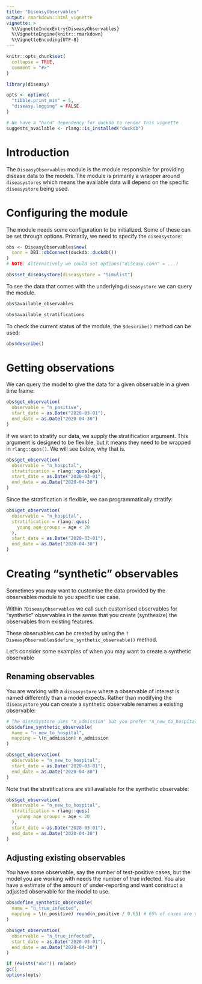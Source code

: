 ```yaml
---
title: "DiseasyObservables"
output: rmarkdown::html_vignette
vignette: >
  %\VignetteIndexEntry{DiseasyObservables}
  %\VignetteEngine{knitr::rmarkdown}
  %\VignetteEncoding{UTF-8}
---
```


```r
knitr::opts_chunk$set(
  collapse = TRUE,
  comment = "#>"
)
```

```r
library(diseasy)
```

```r
opts <- options(
  "tibble.print_min" = 5,
  "diseasy.logging" = FALSE
)

# We have a "hard" dependency for duckdb to render this vignette
suggests_available <- rlang::is_installed("duckdb")
```

# Introduction
The `DiseasyObservables` module is the module responsible for providing disease data to the models.
The module is primarily a wrapper around `diseasystores` which means the available data will depend on the specific
`diseasystore` being used.

# Configuring the module
The module needs some configuration to be initialized. Some of these can be set through options.
Primarily, we need to specify the `diseasystore`:

```r
obs <- DiseasyObservables$new(
  conn = DBI::dbConnect(duckdb::duckdb())
)
# NOTE: Alternatively we could set options("diseasy.conn" = ...)

obs$set_diseasystore(diseasystore = "Simulist")
```

To see the data that comes with the underlying `diseasystore` we can query the module.
```r
obs$available_observables
```

```r
obs$available_stratifications
```

To check the current status of the module, the `$describe()` method can be used:
```r
obs$describe()
```

# Getting observations
We can query the model to give the data for a given observable in a given time frame:
```r
obs$get_observation(
  observable = "n_positive",
  start_date = as.Date("2020-03-01"),
  end_date = as.Date("2020-04-30")
)
```

If we want to stratify our data, we supply the stratification argument.
This argument is designed to be flexible, but it means they need to be wrapped in `rlang::quos()`.
We will see below, why that is.
```r
obs$get_observation(
  observable = "n_hospital",
  stratification = rlang::quos(age),
  start_date = as.Date("2020-03-01"),
  end_date = as.Date("2020-04-30")
)
```

Since the stratification is flexible, we can programmatically stratify:
```r
obs$get_observation(
  observable = "n_hospital",
  stratification = rlang::quos(
    young_age_groups = age < 20
  ),
  start_date = as.Date("2020-03-01"),
  end_date = as.Date("2020-04-30")
)
```

# Creating "synthetic" observables
Sometimes you may want to customise the data provided by the observables module to you specific use case.

Within `?DiseasyObservables` we call such customised observables for "synthetic" observables in the sense that
you create (synthesize) the observables from existing features.

These observables can be created by using the `?DiseasyObservables$define_synthetic_observable()` method.

Let's consider some examples of when you may want to create a synthetic observable

## Renaming observables
You are working with a `diseasystore` where a observable of interest is named differently than a model expects.
Rather than modifying the `diseasystore` you can create a synthetic observable renames a existing observable:

```r
# The diseasystore uses "n_admission" but you prefer "n_new_to_hospital"
obs$define_synthetic_observable(
  name = "n_new_to_hospital",
  mapping = \(n_admission) n_admission
)

obs$get_observation(
  observable = "n_new_to_hospital",
  start_date = as.Date("2020-03-01"),
  end_date = as.Date("2020-04-30")
)
```

Note that the stratifications are still available for the synthetic observable:
```r
obs$get_observation(
  observable = "n_new_to_hospital",
  stratification = rlang::quos(
    young_age_groups = age < 20
  ),
  start_date = as.Date("2020-03-01"),
  end_date = as.Date("2020-04-30")
)
```

## Adjusting existing observables
You have some observable, say the number of test-positive cases, but the model you are working with needs
the number of true infected.
You also have a estimate of the amount of under-reporting and want construct a adjusted
observable for the model to use.

```r
obs$define_synthetic_observable(
  name = "n_true_infected",
  mapping = \(n_positive) round(n_positive / 0.65) # 65% of cases are detected
)

obs$get_observation(
  observable = "n_true_infected",
  start_date = as.Date("2020-03-01"),
  end_date = as.Date("2020-04-30")
)
```

```r
if (exists("obs")) rm(obs)
gc()
options(opts)
```
